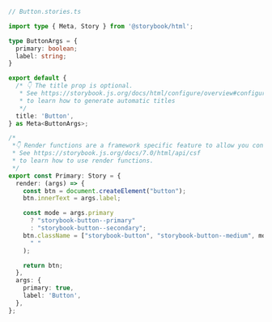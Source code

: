 ```ts
// Button.stories.ts

import type { Meta, Story } from '@storybook/html';

type ButtonArgs = {
  primary: boolean;
  label: string;
}

export default {
  /* 👇 The title prop is optional.
   * See https://storybook.js.org/docs/html/configure/overview#configure-story-loading
   * to learn how to generate automatic titles
   */
  title: 'Button',
} as Meta<ButtonArgs>;

/*
 *👇 Render functions are a framework specific feature to allow you control on how the component renders.
 * See https://storybook.js.org/docs/7.0/html/api/csf
 * to learn how to use render functions.
 */
export const Primary: Story = {
  render: (args) => {
    const btn = document.createElement("button");
    btn.innerText = args.label;

    const mode = args.primary
      ? "storybook-button--primary"
      : "storybook-button--secondary";
    btn.className = ["storybook-button", "storybook-button--medium", mode].join(
      " "
    );

    return btn;
  },
  args: {
    primary: true,
    label: 'Button',
  },
};
```